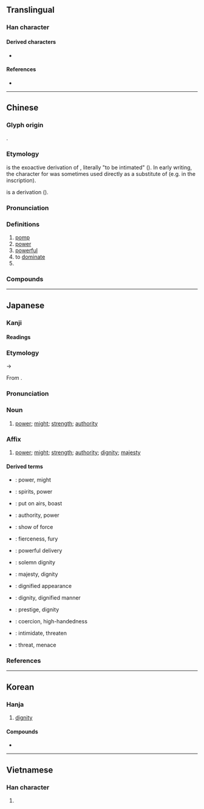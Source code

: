 {{character info}}
==Translingual==
{{Han stroke|Mainland China, Hong Kong, and Japan<br>[[File:威 - U+05A01- KanjiVG stroke order.svg]]<br>(''Swap strokes 9 and 8 for Taiwan.'')}}

===Han character===
{{Han char|rn=38|rad=女|as=06|sn=9|four=53200|canj=IHMV|ids=⿵戌女}}

====Derived characters====
* {{l|mul|[[𠋘]], [[喴]], [[㙎]], [[媙]], [[𫶆]], [[揻]], [[𣸵]], [[隇]], [[𮞩]], [[楲]], [[𥔃]], [[縅]], [[𦩬]], [[蝛]], [[𨩆]], [[鰄]], [[𨜠]], [[𦞏]], [[崴]], [[葳]], [[𬕚]]}}

====References====
* {{Han ref|kx=0261.240|dkj=06259|dj=0527.270|hdz=21404.010|uh=5A01|ud=23041|bh=ABC2|bd=43970}}

----

==Chinese==
{{zh-forms}}

===Glyph origin===
{{Han etym}}
{{Han compound|戌|女|ls=ic}}.

===Etymology===
{{och-l|畏|to fear}} is the exoactive derivation of {{och-l|威|to overawe}}, literally "to be intimated" ({{zh-ref|Schuessler, 2007}}). In early writing, the character for {{lang|zh|畏}} was sometimes used directly as a substitute of {{m-self|zh|威}} (e.g. in the {{w|Da Yu ding}} inscription).

{{och-l|鬼|ghost}} is a derivation ({{zh-ref|Baxter and Sagart, 1998}}).

===Pronunciation===
{{zh-pron
|m=wēi
|m-s=wei1
|c=wai1
|c-t=vei1
|g=ui1
|h=pfs=vî;gd=vi1
|j=vei1
|mb=ṳ́
|md=ŭi
|mn=ui
|mn-t=ui1
|w=1ue
|x=uei1
|mc=y
|oc=y
|cat=n,a,v,pn
}}

===Definitions===
{{zh-hanzi}}

# [[pomp]]
# [[power]]
# [[powerful]]
# to [[dominate]]
# {{surname|zh}}

===Compounds===
{{zh-der|下車作威|下馬威|不怒自威|伏威|作威作福|作福作威|備受威脅|克倫威爾|八面威風|兵威|助威|南威|史迪威|喊堂威|國威|地牛發威|夏威夷州|大發神威|大顯威風|天威|奮威|奮武揚威|威信|威信掃地|威儀|威儀孔時|威克島|威力|威勢|威化餅|威名|威嚇|威嚴|威士忌|威妥瑪式|威尼斯|威德兼施|威悉河|威振天下|威服|威望|威權|威武|威武不屈|威海衛|威澤|威爾遜|威猛|威瑪憲法|威福|威福由己|威福自己|威稜|威而不猛|威聲|威脅|威脅利誘|威蕤|威迫|威逼|威逼利誘|威重|威震|威震八方|威震天下|威震寰宇|威靈|威靈頓|威風|威風八面|威風凜凜|威鳳|威鳳一羽|宣威|恩威並濟|恩威並用|恩威並著|恩威並行|恩威並重|懷德畏威|打下馬威|抑威餌敵|挪威|挪威王國|振威|揚威|揚威耀武|擅作威福|攝威擅勢|施威|明威|杜威|格林威治|權威|權威管教|武威|殺威棒|殺威風|海明威|淫威|漢官威儀|狐假虎威|狐藉虎威|狐虎之威|畏威懷德|發威|發威動怒|皇威|示威|示威遊行|神威|祥麟威鳳|科威特|積威|竊弄威權|立威|耀武揚威|耍威風|聲威|聲威大震|舉武揚威|草木知威|蓄銳養威|虎威|虎威狐假|蛜威|褚威格|赫斯之威|軍威|辛巴威|逞威風|逞起威風|鈞威|開普威得|閫威|雄威|雌威|霜威|霽威|養威蓄銳|養銳蓄威|餘威|馬拉威|鮑斯威爾|龍威|蘇拉威西|威廉|威爾瑪|夏威夷|威海}}

----

==Japanese==

===Kanji===
{{ja-kanji|grade=c|rs=女06}}

====Readings====
{{ja-readings
|goon=い<ゐ
|kanon=い<ゐ
|kun=おど-す, おど-し, おど-かす
|nanori=いさ, たけ, たけし
}}

===Etymology===
{{ja-kanjitab|い|yomi=o}}
{{IPAchar|/wi/}} → {{IPAchar|/i/}}

From {{der|ja|ltc|sort=い|-}} {{ltc-l|威}}.

===Pronunciation===
{{ja-pron|い|acc=1|acc_ref=DJR}}

===Noun===
{{ja-noun|い|hhira=ゐ}}

# [[power]]; [[might]]; [[strength]]; [[authority]]

===Affix===
{{ja-pos|affix|い|hhira=ゐ}}

# [[power]]; [[might]]; [[strength]]; [[authority]]; [[dignity]]; [[majesty]]

====Derived terms====
{{der-top}}
* {{ja-r|威%力|い%りょく}}: power, might
* {{ja-r|威%勢|い%せい}}: spirits, power
* {{ja-r|威%張る|い%ばる}}: put on airs, boast
* {{ja-r|権%威|けん%い}}: authority, power
* {{ja-r|示%威|じ%い}}: show of force
* {{ja-r|猛%威|もう%い}}: fierceness, fury
* {{ja-r|球%威 の 有る 投%球|きゅう%い の ある とう%きゅう}}: powerful delivery
* {{ja-r|威%厳|い%げん}}: solemn dignity
* {{ja-r|威%風|い%ふう}}: majesty, dignity
* {{ja-r|威%容|い%よう}}: dignified appearance
* {{ja-r|威%儀|い%ぎ}}: dignity, dignified manner
* {{ja-r|威%信|い%しん}}: prestige, dignity
* {{ja-r|威%圧|い%あつ}}: coercion, high-handedness
* {{ja-r|威%嚇|い%かく}}: intimidate, threaten
* {{ja-r|脅%威|きょう%い}}: threat, menace
{{der-bottom}}

===References===
<references/>

----

==Korean==

===Hanja===
{{ko-hanja|위엄|위}}

# [[dignity]]

====Compounds====
* {{ko-l|위화도회군|威化島回軍}}

----

==Vietnamese==

===Han character===
{{vi-readings|reading=uy, oai|rs=女06}}

# {{rfdef|vi|sort=女06}}